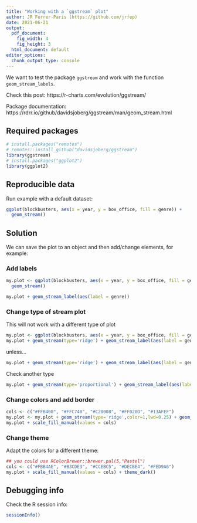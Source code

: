 ```yaml
---
title: "Working with a `ggstream` plot"
author: JR Ferrer-Paris (https://github.com/jrfep)
date: 2021-06-21
output:
  pdf_document: 
    fig_width: 4
    fig_height: 3
  html_document: default
editor_options: 
  chunk_output_type: console
---
```


We want to test the package `ggstream` and work with the function `geom_stream_labels`.

Check this post: https://r-charts.com/evolution/ggstream/

Package documentation: https://rdrr.io/github/davidsjoberg/ggstream/man/geom_stream.html

## Required packages

```r
# install.packages("remotes")
# remotes::install_github("davidsjoberg/ggstream")
library(ggstream)
# install.packages("ggplot2")
library(ggplot2)
```

## Reproducible data

Run example with a default dataset:
```r
ggplot(blockbusters, aes(x = year, y = box_office, fill = genre)) +
  geom_stream()
```


## Solution

We can save the plot to an object and then add/change elements, for example:

### Add labels

```r
my.plot <- ggplot(blockbusters, aes(x = year, y = box_office, fill = genre)) +
  geom_stream()

my.plot + geom_stream_label(aes(label = genre))
```

### Change type of stream plot

This will not work with a different type of plot

```r
my.plot <- ggplot(blockbusters, aes(x = year, y = box_office, fill = genre))
my.plot + geom_stream(type='ridge') + geom_stream_label(aes(label = genre))
```

unless...

```r
my.plot + geom_stream(type='ridge') + geom_stream_label(aes(label = genre),type='ridge')
```

Check another type

```r
my.plot + geom_stream(type='proportional') + geom_stream_label(aes(label = genre),type='proportional')
```


### Change colors and add border

```r
cols <- c("#FFB400", "#FFC740", "#C20008", "#FF020D", "#13AFEF")
my.plot <- my.plot + geom_stream(type='ridge',color=1,lwd=0.25) + geom_stream_label(aes(label = genre),type='ridge')
my.plot + scale_fill_manual(values = cols)
```

### Change theme

Adapt the colors for a different theme:
```r
## you could use RColorBrewer::brewer.pal(5,"Pastel")
cols <- c("#FBB4AE", "#B3CDE3", "#CCEBC5", "#DECBE4", "#FED9A6")
my.plot + scale_fill_manual(values = cols) + theme_dark()
```



## Debugging info

Check the R session info:

```r
sessionInfo()
```
